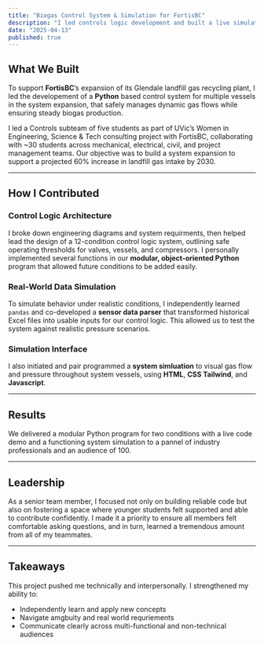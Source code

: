 ```yaml
---
title: "Biogas Control System & Simulation for FortisBC"
description: "I led controls logic development and built a live simulation interface for FortisBC’s Glendale plant expansion."
date: "2025-04-13"
published: true
---
```


## What We Built

To support **FortisBC**’s expansion of its Glendale landfill gas recycling plant, I led the developement of a **Python** based control system for multiple vessels in the system expansion, that safely manages dynamic gas flows while ensuring steady biogas production.

I led a Controls subteam of five students as part of UVic’s Women in Engineering, Science & Tech consulting project with FortisBC, collaborating with ~30 students across mechanical, electrical, civil, and project management teams. Our objective was to build a system expansion to support a projected 60% increase in landfill gas intake by 2030.

---

## How I Contributed

### Control Logic Architecture  
I broke down engineering diagrams and system requirments, then helped lead the design of a 12-condition control logic system, outlining safe operating thresholds for valves, vessels, and compressors. I personally implemented several functions in our **modular, object-oriented Python** program that allowed future conditions to be added easily.

### Real-World Data Simulation  
To simulate behavior under realistic conditions, I independently learned `pandas` and co-developed a **sensor data parser** that transformed historical Excel files into usable inputs for our control logic. This allowed us to test the system against realistic pressure scenarios.

### Simulation Interface  
I also initiated and pair programmed a **system simluation** to visual gas flow and pressure throughout system vessels, using **HTML**, **CSS Tailwind**, and **Javascript**. 

---

## Results

We delivered a modular Python program for two conditions with a live code demo and a functioning system simulation to a pannel of industry professionals and an audience of 100.

---

## Leadership

As a senior team member, I focused not only on building reliable code but also on fostering a space where younger students felt supported and able to contribute confidently. I made it a priority to ensure all members felt comfortable asking questions, and in turn, learned a tremendous amount from all of my teammates.

---

## Takeaways 

This project pushed me technically and interpersonally. I strengthened my ability to:

- Independently learn and apply new concepts
- Navigate amgbuity and real world requriements
- Communicate clearly across multi-functional and non-technical audiences


